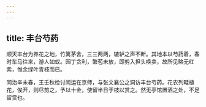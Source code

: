 ```yaml
---
---
---
```

title: 丰台芍药
---



顺天丰台为养花之地，竹篱茅舍，三三两两，辘轳之声不断。其地本以芍药着，春时车马往来，游人如蚁。园丁贪利，繁苞未放，即剪入担头唤卖，故所见略无红紫，惟余绿叶青枝而已。

同治辛未春，王壬秋检讨闿运在京师，与张文襄公之洞访丰台芍药。花农列畦植花，俟开，则尽剪之，予以十金，使留半日于枝以赏之。然无亭馆置酒之处，不足留赏也。